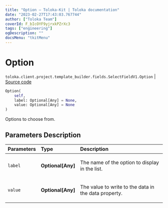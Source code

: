 ```yaml
---
title: "Option — Toloka-Kit | Toloka documentation"
date: "2023-02-27T17:43:03.767744"
author: ["Toloka Team"]
coverId: F_bIcOYF9yjrxkPZrXc3
tags: ["engineering"]
ogDescription: ""
docsMenu: "tkitMenu"
---
```


# Option
`toloka.client.project.template_builder.fields.SelectFieldV1.Option` | [Source code](https://github.com/Toloka/toloka-kit/blob/v1.1.4/src/client/project/template_builder/fields.py#L466)

```python
Option(
    self,
    label: Optional[Any] = None,
    value: Optional[Any] = None
)
```

Options to choose from.

## Parameters Description

| Parameters | Type | Description |
| :----------| :----| :-----------|
`label`|**Optional\[Any\]**|<p>The name of the option to display in the list.</p>
`value`|**Optional\[Any\]**|<p>The value to write to the data in the data property.</p>
